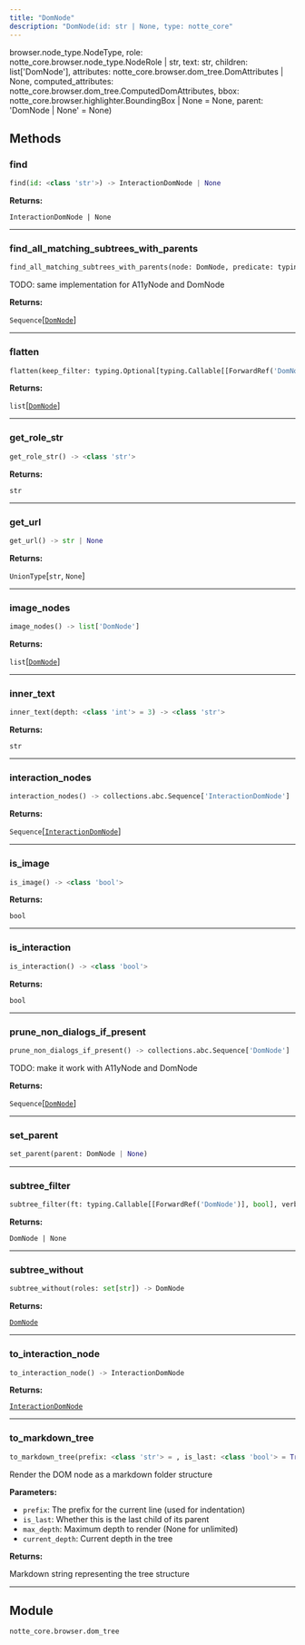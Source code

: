 ```yaml
---
title: "DomNode"
description: "DomNode(id: str | None, type: notte_core"
---
```


browser.node_type.NodeType, role: notte_core.browser.node_type.NodeRole | str, text: str, children: list['DomNode'], attributes: notte_core.browser.dom_tree.DomAttributes | None, computed_attributes: notte_core.browser.dom_tree.ComputedDomAttributes, bbox: notte_core.browser.highlighter.BoundingBox | None = None, parent: 'DomNode | None' = None)

## Methods

### find

```python
find(id: <class 'str'>) -> InteractionDomNode | None
```

**Returns:**

`InteractionDomNode | None`

---

### find_all_matching_subtrees_with_parents

```python
find_all_matching_subtrees_with_parents(node: DomNode, predicate: typing.Callable[[ForwardRef('DomNode')], bool]) -> collections.abc.Sequence['DomNode']
```

TODO: same implementation for A11yNode and DomNode

**Returns:**

`Sequence`[[`DomNode`](/sdk-reference/misc/domnode)]

---

### flatten

```python
flatten(keep_filter: typing.Optional[typing.Callable[[ForwardRef('DomNode')], bool]] = None) -> list['DomNode']
```

**Returns:**

`list`[[`DomNode`](/sdk-reference/misc/domnode)]

---

### get_role_str

```python
get_role_str() -> <class 'str'>
```

**Returns:**

`str`

---

### get_url

```python
get_url() -> str | None
```

**Returns:**

`UnionType`[`str`, `None`]

---

### image_nodes

```python
image_nodes() -> list['DomNode']
```

**Returns:**

`list`[[`DomNode`](/sdk-reference/misc/domnode)]

---

### inner_text

```python
inner_text(depth: <class 'int'> = 3) -> <class 'str'>
```

**Returns:**

`str`

---

### interaction_nodes

```python
interaction_nodes() -> collections.abc.Sequence['InteractionDomNode']
```

**Returns:**

`Sequence`[[`InteractionDomNode`](/sdk-reference/misc/interactiondomnode)]

---

### is_image

```python
is_image() -> <class 'bool'>
```

**Returns:**

`bool`

---

### is_interaction

```python
is_interaction() -> <class 'bool'>
```

**Returns:**

`bool`

---

### prune_non_dialogs_if_present

```python
prune_non_dialogs_if_present() -> collections.abc.Sequence['DomNode']
```

TODO: make it work with A11yNode and DomNode

**Returns:**

`Sequence`[[`DomNode`](/sdk-reference/misc/domnode)]

---

### set_parent

```python
set_parent(parent: DomNode | None)
```

---

### subtree_filter

```python
subtree_filter(ft: typing.Callable[[ForwardRef('DomNode')], bool], verbose: <class 'bool'> = False) -> DomNode | None
```

**Returns:**

`DomNode | None`

---

### subtree_without

```python
subtree_without(roles: set[str]) -> DomNode
```

**Returns:**

[`DomNode`](/sdk-reference/misc/domnode)

---

### to_interaction_node

```python
to_interaction_node() -> InteractionDomNode
```

**Returns:**

[`InteractionDomNode`](/sdk-reference/misc/interactiondomnode)

---

### to_markdown_tree

```python
to_markdown_tree(prefix: <class 'str'> = , is_last: <class 'bool'> = True, max_depth: int | None = None, current_depth: <class 'int'> = 0) -> <class 'str'>
```

Render the DOM node as a markdown folder structure

**Parameters:**

- `prefix`: The prefix for the current line (used for indentation)
- `is_last`: Whether this is the last child of its parent
- `max_depth`: Maximum depth to render (None for unlimited)
- `current_depth`: Current depth in the tree

**Returns:**

Markdown string representing the tree structure

---



## Module

`notte_core.browser.dom_tree`
